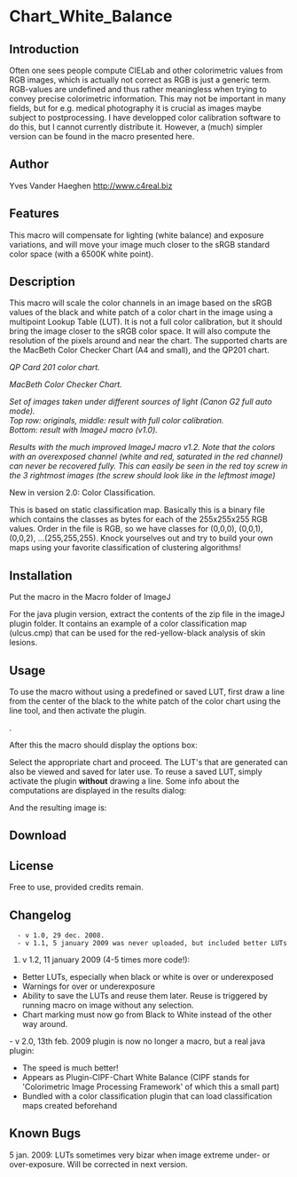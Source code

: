 = Chart_White_Balance =

== Introduction ==
Often one sees people compute CIELab and other colorimetric values from RGB images, which is actually not correct as RGB is just a generic term. RGB-values are undefined and thus rather meaningless when trying to convey precise colorimetric information. This may not be important in many fields, but for e.g. medical photography it is crucial as images maybe subject to postprocessing. I have developped color calibration software to do this, but I cannot currently distribute it. However, a (much) simpler version can be found in the macro presented here.

== Author ==
Yves Vander Haeghen
http://www.c4real.biz

== Features ==
This macro will compensate for lighting (white balance) and exposure variations, and will move your image much closer to the sRGB standard color space (with a 6500K white point).

== Description ==
This macro will scale the color channels in an image based on the sRGB values of the black and white patch of a color chart in the image using a multipoint Lookup Table (LUT). It is not a full color calibration, but it should bring the image closer to the sRGB color space. It will also compute the resolution of the pixels around and near the chart. The supported charts are the MacBeth Color Checker Chart (A4 and small), and the QP201 chart.

{{:plugin:color:chart_white_balance:qpcard_201small.jpg|}}

''QP Card 201 color chart.''

{{:plugin:color:chart_white_balance:mbccctiny.png|}}

''MacBeth Color Checker Chart.''

{{:plugin:color:chart_white_balance:calibrationadjustmentresult.jpg|}}

''Set of images taken under different sources of light (Canon G2 full auto mode). <br />Top row: originals, middle: result with full color calibration. <br /> Bottom: result with ImageJ  macro (v1.0).''

{{:plugin:color:chart_white_balance:ImageJMacroV1-2.jpg|}}

''Results with the much improved ImageJ macro v1.2. Note that the colors with an overexposed channel (white and red, saturated in the red channel) can never be recovered fully. This can easily be seen in the red toy screw in the 3 rightmost images (the screw should look like in the leftmost image)''

New in version 2.0: Color Classification.

This is based on static classification map. Basically this is a binary file which contains the classes as bytes for each of the 255x255x255 RGB values. Order in the file is RGB, so we have classes for (0,0,0), (0,0,1), (0,0,2), ...(255,255,255). Knock yourselves out and try to build your own maps using your favorite classification of clustering algorithms!

{{:plugin:color:chart_white_balance:rybclassificationcalibrated.jpg|}}




== Installation ==
Put the macro in the Macro folder of ImageJ

For the java plugin version, extract the contents of the zip file in the imageJ plugin folder. It contains an example of a color classification map (ulcus.cmp) that can be used for the red-yellow-black analysis of skin lesions.

== Usage ==

To use the macro without using a predefined or saved LUT, first draw a line from the center of the black to the white patch of the color chart using the line tool, and then activate the plugin.

{{:plugin:color:chart_white_balance:screenshotbeforemacro.png|}}. 

After this the macro should display the options box:

{{:plugin:color:chart_white_balance:screenshotoptions.png|}}

Select the appropriate chart and proceed. The LUT's that are generated can also be viewed and saved for later use. To reuse a saved LUT, simply activate the plugin '''without''' drawing a line. Some info about the computations are displayed in the results dialog:

{{:plugin:color:chart_white_balance:screenshotresults.png|}}

And the resulting image is:

{{:plugin:color:chart_white_balance:screenshotaftermacro.png|}}




== Download ==
{{:plugin:color:chart_white_balance:chart_white_balance.zip|}}

{{:plugin:color:chart_white_balance:chart_white_balancev1-2.zip|}}

{{:plugin:color:chart_white_balance:cipf.zip| CIPF (Contains Chart White balance v2.0)}}


== License ==
Free to use, provided credits remain.
== Changelog ==
   - v 1.0, 29 dec. 2008.
   - v 1.1, 5 january 2009 was never uploaded, but included better LUTs
# v 1.2, 11 january 2009 (4-5 times more code!):
* Better LUTs, especially when black or white is over or underexposed
* Warnings for over or underexposure
* Ability to save the LUTs and reuse them later. Reuse is triggered by running macro on image without any selection.
* Chart marking must now go from Black to White instead of the other way around. 

- v 2.0, 13th feb. 2009 plugin is now no longer a macro, but a real java plugin:
* The speed is much better!
* Appears as Plugin-CIPF-Chart White Balance (CIPF stands for 'Colorimetric Image Processing Framework' of which this a small part)
* Bundled with a color classification plugin that can load classification maps created beforehand



== Known Bugs ==
5 jan. 2009: LUTs sometimes very bizar when image extreme under- or over-exposure. Will be corrected in next version.



